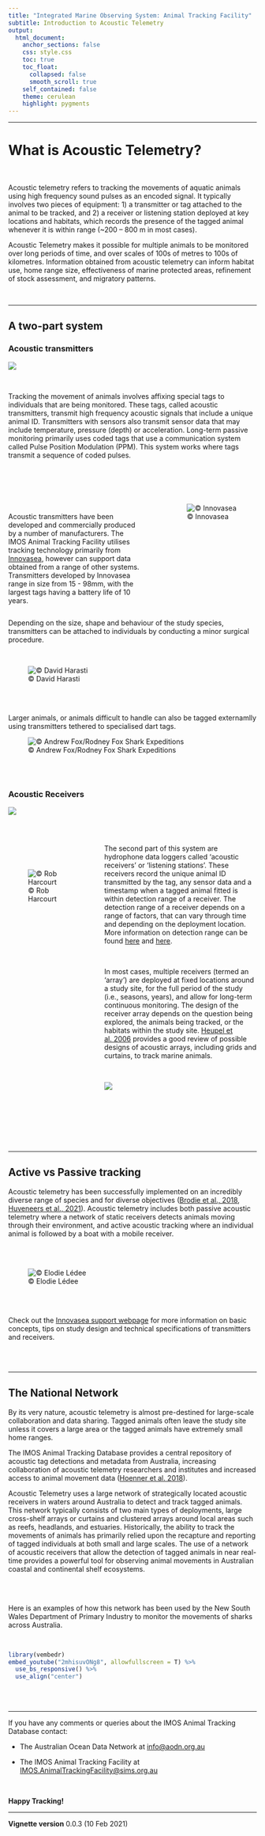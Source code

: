 ```yaml
---
title: "Integrated Marine Observing System: Animal Tracking Facility"
subtitle: Introduction to Acoustic Telemetry
output:
  html_document:
    anchor_sections: false
    css: style.css
    toc: true
    toc_float: 
      collapsed: false
      smooth_scroll: true
    self_contained: false
    theme: cerulean
    highlight: pygments
---
```


--------------------------------------

# What is Acoustic Telemetry?



<br>

Acoustic telemetry refers to tracking the movements of aquatic animals using high frequency sound pulses as an encoded signal. It typically involves two pieces of equipment: 1) a transmitter or tag attached to the animal to be tracked, and 2) a receiver or listening station deployed at key locations and habitats, which records the presence of the tagged animal whenever it is within range (~200 – 800 m in most cases). 

Acoustic Telemetry makes it possible for multiple animals to be monitored over long periods of time, and over scales of 100s of metres to 100s of kilometres. Information obtained from acoustic telemetry can inform habitat use, home range size, effectiveness of marine protected areas, refinement of stock assessment, and migratory patterns.

<br>


---------------------------------------

## A two-part system {.tabset .tabset-fade .tabset-pills}

### Acoustic transmitters

![](Images/Transmitter.gif)

<br>

Tracking the movement of animals involves affixing special tags to individuals that are being monitored. These tags, called acoustic transmitters, transmit high frequency acoustic signals that include a unique animal ID. Transmitters with sensors also transmit sensor data that may include temperature, pressure (depth) or acceleration. Long-term passive monitoring primarily uses coded tags that use a communication system called Pulse Position Modulation (PPM). This system works where tags transmit a sequence of coded pulses.

<br>

:::: {style="display: grid; grid-template-columns: 1.5fr 1fr; grid-column-gap: 50px;"}

::: {}

<br><br>

Acoustic transmitters have been developed and commercially produced by a number of manufacturers. The IMOS Animal Tracking Facility utilises tracking technology primarily from [Innovasea](https://www.innovasea.com/fish-tracking/), however can support data obtained from a range of other systems. Transmitters developed by Innovasea range in size from 15 - 98mm, with the largest tags having a battery life of 10 years. 

:::

::: {}

<br>

![© Innovasea](Images/Tag sizes.png) 

<br><br>

:::

::::


Depending on the size, shape and behaviour of the study species, transmitters can be attached to individuals by conducting a minor surgical procedure.   

<br> 

![© David Harasti](Images/Tag Surgery 1.png) 

<br><br>

Larger animals, or animals difficult to handle can also be tagged externamlly using transmitters tethered to specialised dart tags. 


![© Andrew Fox/Rodney Fox Shark Expeditions](Images/External tag.png) 

<br><br>

### Acoustic Receivers

![](Images/Receiver.gif)

:::: {style="display: grid; grid-template-columns: 1fr 2fr; grid-column-gap: 40px;"}

::: {}

<br><br>
<br><br>

![© Rob Harcourt](Images/Receiver 1.png)
:::

::: {}

<br>

The second part of this system are hydrophone data loggers called ‘acoustic receivers' or 'listening stations’. These receivers record the unique animal ID transmitted by the tag, any sensor data and a timestamp when a tagged animal fitted is within detection range of a receiver. The detection range of a receiver depends on a range of factors, that can vary through time and depending on the deployment location. More information on detection range can be found  [here](https://support.vemco.com/s/article/How-much-detection-range-can-I-expect-from-my-tags-and-receivers) and [here](https://doi.org/10.1111/2041-210X.12520).

<br>

In most cases, multiple receivers (termed an ‘array’) are deployed at fixed locations around a study site, for the full period of the study (i.e., seasons, years), and allow for long-term continuous monitoring. The design of the receiver array depends on the question being explored, the animals being tracked, or the habitats within the study site. [Heupel et al. 2006](https://doi.org/10.1071/MF05091) provides a good review of possible designs of acoustic arrays, including grids and curtains, to track marine animals.

<br>

![](Images/ArrayDesign.png)



<br><br>

:::

::::

<br><br>

---------------------------------------

## Active vs Passive tracking

Acoustic telemetry has been successfully implemented on an incredibly diverse range of species and for diverse objectives ([Brodie et al., 2018 ](https://doi.org/10.1038/s41598-018-21988-5), [Huveneers et al., 2021](https://doi.org/10.1016/j.biocon.2021.108995)). Acoustic telemetry includes both passive acoustic telemetry where a network of static receivers detects animals moving through their environment, and active acoustic tracking where an individual animal is followed by a boat with a mobile receiver.

<br><br>

![© Elodie Lédee](Images/Acoustic_Design.png)

<br><br>

Check out the [Innovasea support webpage](https://support.vemco.com/s/topic/0TO2M000001I4G2WAK/acoustic-telemetry-101?tabset-c9027=2) for more information on basic concepts, tips on study design and technical specifications of transmitters and receivers. 

<br><br>

---------------------------------------

## The National Network 

By its very nature, acoustic telemetry is almost pre-destined for large-scale collaboration and data sharing. Tagged animals often leave the study site unless it covers a large area or the tagged animals have extremely small home ranges.

The IMOS Animal Tracking Database provides a central repository of acoustic tag detections and metadata from Australia, increasing collaboration of acoustic telemetry researchers and institutes and increased access to animal movement data ([Hoenner et al. 2018](https://www.nature.com/articles/sdata2017206)).

Acoustic Telemetry uses a large network of strategically located acoustic receivers in waters around Australia to detect and track tagged animals. This network typically consists of two main types of deployments, large cross-shelf arrays or curtains and clustered arrays around local areas such as reefs, headlands, and estuaries. Historically, the ability to track the movements of animals has primarily relied upon the recapture and reporting of tagged individuals at both small and large scales. The use of a network of acoustic receivers that allow the detection of tagged animals in near real-time provides a powerful tool for observing animal movements in Australian coastal and continental shelf ecosystems.

<br><br>

Here is an examples of how this network has been used by the New South Wales Department of Primary Industry to monitor the movements of sharks across Australia.

<br>

```r
library(vembedr)
embed_youtube("2mhisuvONg8", allowfullscreen = T) %>%
  use_bs_responsive() %>%
  use_align("center")
```

<br><br>


--------------------------------------


If you have any comments or queries about the IMOS Animal Tracking Database contact:

- The Australian Ocean Data Network at <info@aodn.org.au>

- The IMOS Animal Tracking Facility at <IMOS.AnimalTrackingFacility@sims.org.au>

<br>

**Happy Tracking!**


---------------------------------------

**Vignette version**
0.0.3 (10 Feb 2021)


<div class="tocify-extend-page" data-unique="tocify-extend-page" style="height: 0;"></div>


